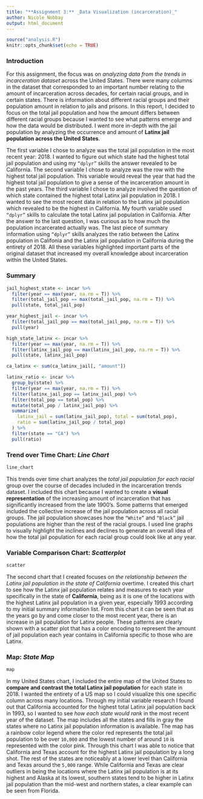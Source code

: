 ```yaml
---
title: "**Assignment 3:** _Data Visualization (incarceration)_"
author: Nicole Nobbay
output: html_document
---
```


```r
source("analysis.R")
knitr::opts_chunk$set(echo = TRUE)
```

### **Introduction**

  For this assignment, the focus was on _analyzing data from the trends in incarceration dataset_ across the United States. There were many columns in the dataset that corresponded to an important number relating to the amount of incarceration across decades, for certain racial groups, and in certain states. There is information about different racial groups and their population amount in relation to jails and prisons. In this report, I decided to focus on the total jail population and how the amount differs between different racial groups because I wanted to see what patterns emerge and how the data would be distributed. I went more in-depth with the jail population by analyzing the occurrence and amount of **Latinx jail population across the United States**. 

The first variable I chose to analyze was the total jail population in the most recent year: 2018. I wanted to figure out which state had the highest total jail population and using my `“dplyr”` skills the answer revealed to be California. The second variable I chose to analyze was the row with the highest total jail population. This variable would reveal the year that had the highest total jail population to give a sense of the incarceration amount in the past years. The third variable I chose to analyze involved the question of which state contained the highest total Latinx jail population in 2018. I wanted to see the most recent data in relation to the Latinx jail population which revealed to be the highest in California. My fourth variable used `“dplyr”` skills to calculate the total Latinx jail population in California. After the answer to the last question, I was curious as to how much the population incarcerated actually was. The last piece of summary information using `“dplyr”` skills analyzes the ratio between the Latinx population in Califonia and the Latinx jail population in California during the entirety of 2018. All these variables highlighted important parts of the original dataset that increased my overall knowledge about incarceration within the United States.

### **Summary**
```r

jail_highest_state <- incar %>%
  filter(year == max(year, na.rm = T)) %>%
  filter(total_jail_pop == max(total_jail_pop, na.rm = T)) %>%
  pull(state, total_jail_pop)

year_highest_jail <- incar %>%
  filter(total_jail_pop == max(total_jail_pop, na.rm = T)) %>%
  pull(year)

high_state_latinx <- incar %>%
  filter(year == max(year, na.rm = T)) %>%
  filter(latinx_jail_pop == max(latinx_jail_pop, na.rm = T)) %>%
  pull(state, latinx_jail_pop)

ca_latinx <- sum(ca_latinx_jail[, "amount"])

latinx_ratio <- incar %>%
  group_by(state) %>%
  filter(year == max(year, na.rm = T)) %>%
  filter(latinx_jail_pop == latinx_jail_pop) %>%
  filter(total_pop == total_pop) %>%
  mutate(total_pop / latinx_jail_pop) %>%
  summarize(
    latinx_jail = sum(latinx_jail_pop), total = sum(total_pop),
    ratio = sum(latinx_jail_pop / total_pop)
  ) %>%
  filter(state == "CA") %>%
  pull(ratio)
```

### **Trend over Time Chart:** _Line Chart_
```r
line_chart
```

This trends over time chart analyzes the _total jail population for each racial_ group over the course of decades included in the incarceration trends dataset. I included this chart because I wanted to create a **visual representation** of the increasing amount of incarceration that has significantly increased from the late 1900’s. Some patterns that emerged included the collective increase of the jail population across all racial groups. The jail population showcases how the `“White”` and `“Black”` jail populations are higher than the rest of the racial groups. I used line graphs to visually highlight the inclines and declines to generate an overall idea of how the total jail population for each racial group could look like at any year.

### **Variable Comparison Chart:** _Scatterplot_
```r
scatter
```

The second chart that I created focuses on _the relationship between the Latinx jail population in the state of California_ overtime. I created this chart to see how the Latinx jail population relates and measures to each year specifically in the state of **California**, being as it is one of the locations with the highest Latinx jail population in a given year, especially 1993 according to my initial summary information list. From this chart it can be seen that as the years go by and come closer to the most recent year, there is an increase in jail population for Latinx people. These patterns are clearly shown with a scatter plot that has a color encoding to represent the amount of jail population each year contains in California specific to those who are Latinx. 

### **Map:** _State Map_
```r
map
```

In my United States chart, I included the entire map of the United States to **compare and contrast the total Latinx jail population** for each state in 2018. I wanted the entirety of a US map so I could visualize this one specific column across many locations. Through my initial variable research I found out that California accounted for the highest total Latinx jail population back in 1993, so I wanted to see _how each state would rank_ in the most recent year of the dataset. The map includes all the states and fills in gray the states where no Latinx jail population information is available. The map has a rainbow color legend where the color red represents the total jail population to be over `10,000` and the lowest number of around `10` is represented with the color pink. Through this chart I was able to notice that California and Texas account for the highest Latinx jail population by a long shot. The rest of the states are noticeably at a lower level than California and Texas around the `5,000` range. While California and Texas are clear outliers in being the locations where the Latinx jail population is at its highest and Alaska at its lowest, southern states tend to be higher in Latinx jail population than the mid-west and northern states, a clear example can be seen from Florida. 
